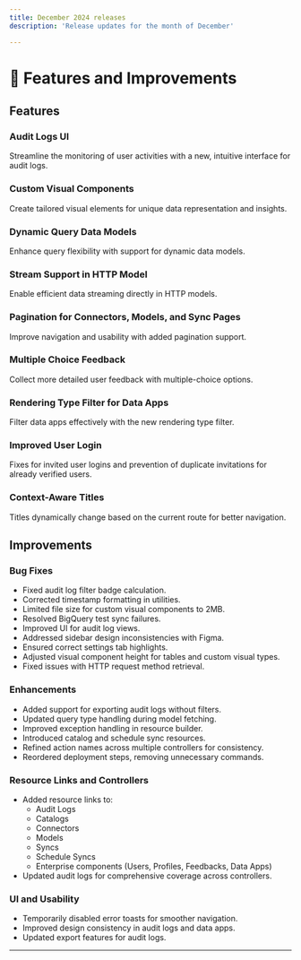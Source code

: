 ```yaml
---
title: December 2024 releases
description: 'Release updates for the month of December'

---
```


# 🚀 Features and Improvements

## **Features**

### **Audit Logs UI**
Streamline the monitoring of user activities with a new, intuitive interface for audit logs.

### **Custom Visual Components**
Create tailored visual elements for unique data representation and insights.

### **Dynamic Query Data Models**
Enhance query flexibility with support for dynamic data models.

### **Stream Support in HTTP Model**
Enable efficient data streaming directly in HTTP models.

### **Pagination for Connectors, Models, and Sync Pages**
Improve navigation and usability with added pagination support.

### **Multiple Choice Feedback**
Collect more detailed user feedback with multiple-choice options.

### **Rendering Type Filter for Data Apps**
Filter data apps effectively with the new rendering type filter.

### **Improved User Login**
Fixes for invited user logins and prevention of duplicate invitations for already verified users.

### **Context-Aware Titles**
Titles dynamically change based on the current route for better navigation.

## **Improvements**

### **Bug Fixes**
- Fixed audit log filter badge calculation.
- Corrected timestamp formatting in utilities.
- Limited file size for custom visual components to 2MB.
- Resolved BigQuery test sync failures.
- Improved UI for audit log views.
- Addressed sidebar design inconsistencies with Figma.
- Ensured correct settings tab highlights.
- Adjusted visual component height for tables and custom visual types.
- Fixed issues with HTTP request method retrieval.

### **Enhancements**
- Added support for exporting audit logs without filters.
- Updated query type handling during model fetching.
- Improved exception handling in resource builder.
- Introduced catalog and schedule sync resources.
- Refined action names across multiple controllers for consistency.
- Reordered deployment steps, removing unnecessary commands.

### **Resource Links and Controllers**
- Added resource links to:
  - Audit Logs
  - Catalogs
  - Connectors
  - Models
  - Syncs
  - Schedule Syncs
  - Enterprise components (Users, Profiles, Feedbacks, Data Apps)
- Updated audit logs for comprehensive coverage across controllers.

### **UI and Usability**
- Temporarily disabled error toasts for smoother navigation.
- Improved design consistency in audit logs and data apps.
- Updated export features for audit logs.

---

